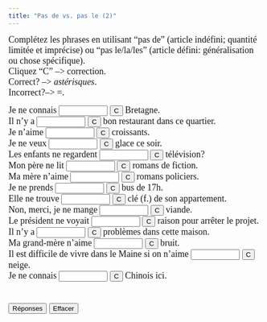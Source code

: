 ```yaml
---
title: "Pas de vs. pas le (2)"
---
```

<p align=left><font face="Garamond" size="4">Complétez les phrases en utilisant 
        "pas de" (article indéfini; quantité limitée et imprécise) ou "pas le/la/les" 
        (article défini: généralisation ou chose spécifique).<br>
        Cliquez "C" --&gt; correction.<br>
        Correct? --&gt; *astérisques*. <br>
        Incorrect?--&gt; =. </font></p>

<form action="" method=post>
              <font face="Garamond" size="4"> Je ne connais 
              <input size=9 name=item1>
              <input onClick="dasher(form.item1, 'pas la')" type=button value=C name=Button>
              Bretagne.<br>
              Il n'y a 
              <input size=9 name=item2>
              <input onClick="dasher(form.item2, 'pas de')" type=button value=C name=Button>
              bon restaurant dans ce quartier.<br>
              Je n'aime 
              <input size=9 name=item3>
              <input onClick="dasher(form.item3, 'pas les')" type=button value=C name=Button>
              croissants.<br>
              Je ne veux 
              <input size=9 name=item4>
              <input onClick="dasher(form.item4, 'pas de')" type=button value=C name=Button>
              glace ce soir.<br>
              Les enfants ne regardent 
              <input size=9 name=item5>
              <input onClick="dasher(form.item5, 'pas la')" type=button value=C name=Button>
              télévision?<br>
              Mon père ne lit 
              <input size=9 name=item6>
              <input onClick="dasher(form.item6, 'pas de')" type=button value=C name=Button>
              romans de fiction.<br>
              Ma mère n'aime 
              <input size=9 name=item7>
              <input onClick="dasher(form.item7, 'pas les')" type=button value=C name=Button>
              romans policiers.<br>
              Je ne prends 
              <input size=9 name=item8>
              <input onClick="dasher(form.item8, 'pas le')" type=button value=C name=Button>
              bus de 17h. <br>
              Elle ne trouve 
              <input size=9 name=item9>
              <input onClick="dasher(form.item9, 'pas la')" type=button value=C name=Button>
              clé (f.) de son appartement.<br>
              Non, merci, je ne mange 
              <input size=9 
      name=item10>
              <input onClick="dasher(form.item10, 'pas de')" type=button value=C name=Button>
              viande.<br>
              Le président ne voyait 
              <input size=9 name=item11>
              <input onClick="dasher(form.item11, 'pas de')" type=button value=C name=Button>
              raison pour arrêter le projet.<br>
              Il n'y a 
              <input size=9 name=item12>
              <input onClick="dasher(form.item12, 'pas de')" type=button value=C name=Button>
              problèmes dans cette maison.<br>
              Ma grand-mère n'aime 
              <input size=9 
      name=item13>
              <input onClick="dasher(form.item13, 'pas le')" type=button value=C name=Button>
              bruit.<br>
              Il est difficile de vivre dans le Maine si on n'aime 
              <input 
      size=9 name=item14>
              <input onClick="dasher(form.item14, 'pas la')" type=button value=C name=Button>
              neige.<br>
              Je ne connais 
              <input size=9 name=item15>
              <input onClick="dasher(form.item15, 'pas de')" type=button value=C name=Button>
              Chinois ici. <br>
              <br>
              <br>
              <input onClick="form.item1.value='pas la';form.item2.value='pas de';form.item3.value='pas les';form.item4.value='pas de';form.item5.value='pas la';form.item6.value='pas de';form.item7.value='pas les';form.item8.value='pas le';form.item9.value='pas la';form.item10.value='pas de';form.item11.value='pas de';form.item12.value='pas de';form.item13.value='pas le';form.item14.value='pas la';form.item15.value='pas de';" type=button value="Réponses" name=Button>
              <input onClick="form.item1.value='';form.item2.value='';form.item3.value='';form.item4.value='';form.item5.value='';form.item6.value='';form.item7.value='';form.item8.value='';form.item9.value='';form.item10.value='';form.item11.value='';form.item12.value='';form.item13.value='';form.item14.value='';form.item15.value='';" type=button value="Effacer" name=Button>
              </font> 
            </form>

<SCRIPT Language="JavaScript">
//  This code is based on George Mitrevski's original CLOZE code.  
//  Dennie Hoopingarner modified it to provide more detailed feedback about the user's responses, 
//  in a manner similar to the Dasher program.
//  You are welcome to use and modify this code, but please give credit where credit is due. 
//  Dennie Hoopingarner, Michigan State University  hooping4@msu.edu
//  Content by: Alison Murray Levine, University of Virginia, alevine@virginia.edu, 
function dasher(Student, Correct) {
var studentAnswer = Student.value;
var correctAnswer = Correct;
result = ""
for (var c = 0; c< correctAnswer.length; c ++) {
	var CorrectX = correctAnswer.charAt(c);
	var StudentX = studentAnswer.charAt(c);
	if (CorrectX == StudentX) {
	result = result + CorrectX;
	}
	else {
	result = result +  "=";
	}
}
Student.value = result;
    if (studentAnswer == correctAnswer){
    Student.value = "*" + studentAnswer + "*";
    }
}

<!-- done hiding --></SCRIPT>